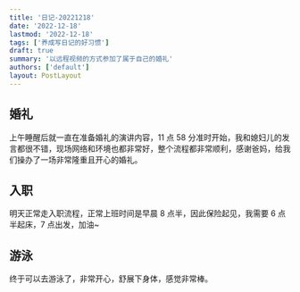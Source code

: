 ```yaml
---
title: '日记-20221218'
date: '2022-12-18'
lastmod: '2022-12-18'
tags: ['养成写日记的好习惯']
draft: true
summary: '以远程视频的方式参加了属于自己的婚礼'
authors: ['default']
layout: PostLayout
---
```


## 婚礼

上午睡醒后就一直在准备婚礼的演讲内容，11 点 58 分准时开始，我和媳妇儿的发言都很不错，现场网络和环境也都非常好，整个流程都非常顺利，感谢爸妈，给我们操办了一场非常隆重且开心的婚礼。

## 入职

明天正常走入职流程，正常上班时间是早晨 8 点半，因此保险起见，我需要 6 点半起床，7 点出发，加油~

## 游泳

终于可以去游泳了，非常开心，舒展下身体，感觉非常棒。
